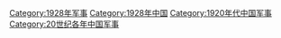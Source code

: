 [[Category:1928年军事|Category:1928年军事]]
[[Category:1928年中国|Category:1928年中国]]
[[Category:1920年代中国军事|Category:1920年代中国军事]]
[[Category:20世纪各年中国军事|Category:20世纪各年中国军事]]